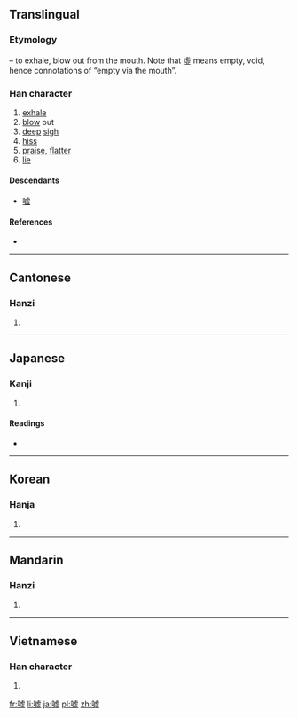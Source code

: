 {{also|嘘}}
==Translingual==
{{Hani-forms|[[嘘]]|噓}}

===Etymology===
{{Han compound|口|t1=mouth|虛|ls=psc|c1=s|c2=p}} – to exhale, blow out from the mouth. Note that 虛 means empty, void, hence connotations of “empty via the mouth”.

===Han character===
{{Han char|rn=30|rad=口|as=11|sn=14|four=6101<sub>7</sub>|canj=口卜心一 (RYPM)|ids=⿰[[口]][[虛]]}}

# [[exhale]]
# [[blow]] out
# [[deep]] [[sigh]]
# [[hiss]]
# [[praise]], [[flatter]]
# [[lie]]

====Descendants====
* [[嘘]]

====References====
* {{Han ref|kx=0209.151|dkj=04206|dj=0429.080|hdz=10675.120|uh=5653|ud=22099|bh=BC4E|bd=48206}}

----

==Cantonese==

===Hanzi===
{{yue-hanzi|jyut=|y=heui1|sim=嘘}}

# {{defn|lang=yue|sort=口11}}

----

==Japanese==

===Kanji===
{{ja-kanji|grade=|rs=口11}}

# {{defn|lang=ja|sort=口11}}

====Readings====
* {{ja-readings|on=[[きょ]] (kyo)|kun=[[ふく]] (fuku), [[うそ]] (uso)}}

----

==Korean==

===Hanja===
{{ko-hanja|hangeul=허|rv=heo|mr=hŏ}}

# {{defn|lang=ko|sort=口11}}

----

==Mandarin==

===Hanzi===
{{cmn-hanzi|sim=嘘|pin=[[xū]] ([[xu1]])|wg=hsü<sup>1</sup>}}

# {{defn|lang=cmn|sort=口11}}

----

==Vietnamese==

===Han character===
{{vi-hantu|[[hờ]]|rs=口11}}

# {{defn|lang=vi|sort=口11}}

[[fr:噓]]
[[li:噓]]
[[ja:噓]]
[[pl:噓]]
[[zh:噓]]